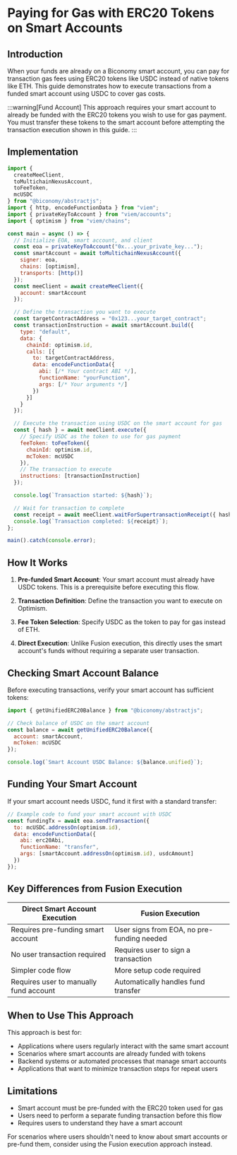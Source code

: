 # Paying for Gas with ERC20 Tokens on Smart Accounts

## Introduction

When your funds are already on a Biconomy smart account, you can pay for transaction gas fees using ERC20 tokens like USDC instead of native tokens like ETH. This guide demonstrates how to execute transactions from a funded smart account using USDC to cover gas costs.

:::warning[Fund Account]
This approach requires your smart account to already be funded with the ERC20 tokens you wish to use for gas payment. You must transfer these tokens to the smart account before attempting the transaction execution shown in this guide.
:::

## Implementation

```javascript
import {
  createMeeClient,
  toMultichainNexusAccount,
  toFeeToken,
  mcUSDC
} from "@biconomy/abstractjs";
import { http, encodeFunctionData } from "viem";
import { privateKeyToAccount } from "viem/accounts";
import { optimism } from "viem/chains";

const main = async () => {
  // Initialize EOA, smart account, and client
  const eoa = privateKeyToAccount("0x...your_private_key...");
  const smartAccount = await toMultichainNexusAccount({
    signer: eoa,
    chains: [optimism],
    transports: [http()]
  });
  const meeClient = await createMeeClient({
    account: smartAccount
  });

  // Define the transaction you want to execute
  const targetContractAddress = "0x123...your_target_contract";
  const transactionInstruction = await smartAccount.build({
    type: "default",
    data: {
      chainId: optimism.id,
      calls: [{
        to: targetContractAddress,
        data: encodeFunctionData({
          abi: [/* Your contract ABI */],
          functionName: "yourFunction",
          args: [/* Your arguments */]
        })
      }]
    }
  });

  // Execute the transaction using USDC on the smart account for gas
  const { hash } = await meeClient.execute({
    // Specify USDC as the token to use for gas payment
    feeToken: toFeeToken({
      chainId: optimism.id,
      mcToken: mcUSDC
    }),
    // The transaction to execute
    instructions: [transactionInstruction]
  });

  console.log(`Transaction started: ${hash}`);

  // Wait for transaction to complete
  const receipt = await meeClient.waitForSupertransactionReceipt({ hash });
  console.log(`Transaction completed: ${receipt}`);
};

main().catch(console.error);
```

## How It Works

1. **Pre-funded Smart Account**: Your smart account must already have USDC tokens. This is a prerequisite before executing this flow.

2. **Transaction Definition**: Define the transaction you want to execute on Optimism.

3. **Fee Token Selection**: Specify USDC as the token to pay for gas instead of ETH.

4. **Direct Execution**: Unlike Fusion execution, this directly uses the smart account's funds without requiring a separate user transaction.

## Checking Smart Account Balance

Before executing transactions, verify your smart account has sufficient tokens:

```javascript
import { getUnifiedERC20Balance } from "@biconomy/abstractjs";

// Check balance of USDC on the smart account
const balance = await getUnifiedERC20Balance({
  account: smartAccount,
  mcToken: mcUSDC
});

console.log(`Smart Account USDC Balance: ${balance.unified}`);
```

## Funding Your Smart Account

If your smart account needs USDC, fund it first with a standard transfer:

```javascript
// Example code to fund your smart account with USDC
const fundingTx = await eoa.sendTransaction({
  to: mcUSDC.addressOn(optimism.id),
  data: encodeFunctionData({
    abi: erc20Abi,
    functionName: "transfer",
    args: [smartAccount.addressOn(optimism.id), usdcAmount]
  })
});
```

## Key Differences from Fusion Execution

| Direct Smart Account Execution | Fusion Execution |
|--------------------------------|------------------|
| Requires pre-funding smart account | User signs from EOA, no pre-funding needed |
| No user transaction required | Requires user to sign a transaction |
| Simpler code flow | More setup code required |
| Requires user to manually fund account | Automatically handles fund transfer |

## When to Use This Approach

This approach is best for:

- Applications where users regularly interact with the same smart account
- Scenarios where smart accounts are already funded with tokens
- Backend systems or automated processes that manage smart accounts
- Applications that want to minimize transaction steps for repeat users

## Limitations

- Smart account must be pre-funded with the ERC20 token used for gas
- Users need to perform a separate funding transaction before this flow
- Requires users to understand they have a smart account

For scenarios where users shouldn't need to know about smart accounts or pre-fund them, consider using the Fusion execution approach instead.